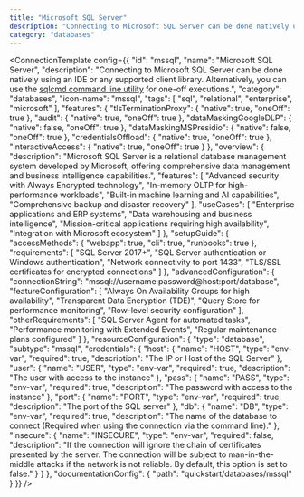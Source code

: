 ```yaml
---
title: "Microsoft SQL Server"
description: "Connecting to Microsoft SQL Server can be done natively using an IDE or any supported client library. Alternatively, you can use the [sqlcmd command line utility](https://learn.microsoft.com/en-us/sql/tools/sqlcmd/sqlcmd-utility) for one-off executions."
category: "databases"
---
```



<ConnectionTemplate config={{
  "id": "mssql",
  "name": "Microsoft SQL Server",
  "description": "Connecting to Microsoft SQL Server can be done natively using an IDE or any supported client library. Alternatively, you can use the [sqlcmd command line utility](https://learn.microsoft.com/en-us/sql/tools/sqlcmd/sqlcmd-utility) for one-off executions.",
  "category": "databases",
  "icon-name": "mssql",
  "tags": [
    "sql",
    "relational",
    "enterprise",
    "microsoft"
  ],
  "features": {
    "tlsTerminationProxy": {
      "native": true,
      "oneOff": true
    },
    "audit": {
      "native": true,
      "oneOff": true
    },
    "dataMaskingGoogleDLP": {
      "native": false,
      "oneOff": true
    },
    "dataMaskingMSPresidio": {
      "native": false,
      "oneOff": true
    },
    "credentialsOffload": {
      "native": true,
      "oneOff": true
    },
    "interactiveAccess": {
      "native": true,
      "oneOff": true
    }
  },
  "overview": {
    "description": "Microsoft SQL Server is a relational database management system developed by Microsoft, offering comprehensive data management and business intelligence capabilities.",
    "features": [
      "Advanced security with Always Encrypted technology",
      "In-memory OLTP for high-performance workloads",
      "Built-in machine learning and AI capabilities",
      "Comprehensive backup and disaster recovery"
    ],
    "useCases": [
      "Enterprise applications and ERP systems",
      "Data warehousing and business intelligence",
      "Mission-critical applications requiring high availability",
      "Integration with Microsoft ecosystem"
    ]
  },
  "setupGuide": {
    "accessMethods": {
      "webapp": true,
      "cli": true,
      "runbooks": true
    },
    "requirements": [
      "SQL Server 2017+",
      "SQL Server authentication or Windows authentication",
      "Network connectivity to port 1433",
      "TLS/SSL certificates for encrypted connections"
    ]
  },
  "advancedConfiguration": {
    "connectionString": "mssql://username:password@host:port/database",
    "featureConfiguration": [
      "Always On Availability Groups for high availability",
      "Transparent Data Encryption (TDE)",
      "Query Store for performance monitoring",
      "Row-level security configuration"
    ],
    "otherRequirements": [
      "SQL Server Agent for automated tasks",
      "Performance monitoring with Extended Events",
      "Regular maintenance plans configured"
    ]
  },
  "resourceConfiguration": {
    "type": "database",
    "subtype": "mssql",
    "credentials": {
      "host": {
        "name": "HOST",
        "type": "env-var",
        "required": true,
        "description": "The IP or Host of the SQL Server"
      },
      "user": {
        "name": "USER",
        "type": "env-var",
        "required": true,
        "description": "The user with access to the instance"
      },
      "pass": {
        "name": "PASS",
        "type": "env-var",
        "required": true,
        "description": "The password with access to the instance"
      },
      "port": {
        "name": "PORT",
        "type": "env-var",
        "required": true,
        "description": "The port of the SQL server"
      },
      "db": {
        "name": "DB",
        "type": "env-var",
        "required": true,
        "description": "The name of the database to connect (Required when using the connection via the command line)."
      },
      "insecure": {
        "name": "INSECURE",
        "type": "env-var",
        "required": false,
        "description": "If the connection will ignore the chain of certificates presented by the server. The connection will be subject to man-in-the-middle attacks if the network is not reliable. By default, this option is set to false."
      }
    }
  },
  "documentationConfig": {
    "path": "quickstart/databases/mssql"
  }
}} />


